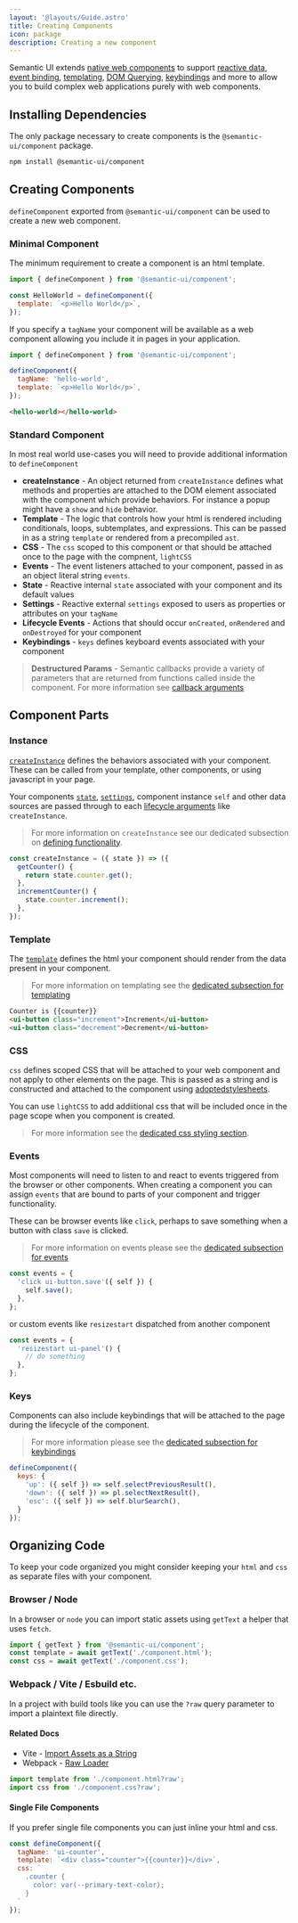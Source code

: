 ```yaml
---
layout: '@layouts/Guide.astro'
title: Creating Components
icon: package
description: Creating a new component
---
```


Semantic UI extends [native web components](https://developer.mozilla.org/en-US/docs/Web/API/Web_components) to support [reactive data](/components/reactivity), [event binding](/components/events), [templating](/components/rendering), [DOM Querying](/components/dom), [keybindings](/components/keys) and more to allow you to build complex web applications purely with web components.


## Installing Dependencies

The only package necessary to create components is the `@semantic-ui/component` package.

```bash
npm install @semantic-ui/component
```

## Creating Components

`defineComponent` exported from `@semantic-ui/component` can be used to create a new web component.


### Minimal Component

The minimum requirement to create a component is an html template.

```javascript
import { defineComponent } from '@semantic-ui/component';

const HelloWorld = defineComponent({
  template: `<p>Hello World</p>`,
});
```

If you specify a `tagName` your component will be available as a web component allowing you include it in pages in your application.
```javascript
import { defineComponent } from '@semantic-ui/component';

defineComponent({
  tagName: 'hello-world',
  template: `<p>Hello World</p>`,
});
```

```html
<hello-world></hello-world>
```

### Standard Component

In most real world use-cases you will need to provide additional information to `defineComponent`

* **createInstance** - An object returned from `createInstance` defines what methods and properties are attached to the DOM element associated with the component which provide behaviors. For instance a popup might have a `show` and `hide` behavior.
* **Template** - The logic that controls how your html is rendered including conditionals, loops, subtemplates, and expressions. This can be passed in as a string `template` or rendered from a precompiled `ast`.
* **CSS** - The `css` scoped to this component or that should be attached once to the page with the compnent, `lightCSS`
* **Events** - The event listeners attached to your component, passed in as an object literal string `events`.
* **State** - Reactive internal `state` associated with your component and its default values
* **Settings** - Reactive external `settings` exposed to users as properties or attributes on your `tagName`
* **Lifecycle Events** - Actions that should occur `onCreated`, `onRendered` and `onDestroyed` for your component
* **Keybindings** - `keys` defines keyboard events associated with your component

> **Destructured Params** - Semantic callbacks provide a variety of parameters that are returned from functions called inside the component. For more information see [callback arguments](/components/lifecycle#callback-arguments)


## Component Parts


### Instance

[`createInstance`](/components/instances) defines the behaviors associated with your component. These can be called from your template, other components, or using javascript in your page.

Your components [`state`](/components/rendering#state), [`settings`](/components/rendering#settings), component instance `self` and other data sources are passed through to each [lifecycle arguments](/components/lifecycle#callback-arguments) like `createInstance`.

> For more information on `createInstance` see our dedicated subsection on [defining functionality](/components/instances).

```javascript
const createInstance = ({ state }) => ({
  getCounter() {
    return state.counter.get();
  },
  incrementCounter() {
    state.counter.increment();
  },
});
```

### Template

The [`template`](/components/rendering) defines the html your component should render from the data present in your component.

> For more information on templating see the [dedicated subsection for templating](/components/rendering)

```html
Counter is {{counter}}
<ui-button class="increment">Increment</ui-button>
<ui-button class="decrement">Decrement</ui-button>
```

### CSS

`css` defines scoped CSS that will be attached to your web component and not apply to other elements on the page. This is passed as a string and is constructed and attached to the component using [adoptedstylesheets](https://developer.mozilla.org/en-US/docs/Web/API/Document/adoptedStyleSheets).

You can use `lightCSS` to add addiitional css that will be included once in the page scope when you component is created.

> For more information see the [dedicated css styling section](/components/styling).

### Events

Most components will need to listen to and react to events triggered from the browser or other components. When creating a component you can assign `events` that are bound to parts of your component and trigger functionality.


These can be browser events like `click`, perhaps to save something when a button with class `save` is clicked.

> For more information on events please see the [dedicated subsection for events](/components/events)

```javascript
const events = {
  'click ui-button.save'({ self }) {
    self.save();
  },
};
```

or custom events like `resizestart` dispatched from another component
```javascript
const events = {
  'resizestart ui-panel'() {
    // do something
  },
};
```

### Keys

Components can also include keybindings that will be attached to the page during the lifecycle of the component.

> For more information please see the [dedicated subsection for keybindings](/components/keys)

```javascript
defineComponent({
  keys: {
    'up': ({ self }) => self.selectPreviousResult(),
    'down': ({ self }) => pl.selectNextResult(),
    'esc': ({ self }) => self.blurSearch(),
  }
});
```

## Organizing Code

To keep your code organized you might consider keeping your `html` and `css` as separate files with your component.

### Browser / Node
In a browser or `node` you can import static assets using `getText` a helper that uses `fetch`.

```javascript
import { getText } from '@semantic-ui/component';
const template = await getText('./component.html');
const css = await getText('./component.css');
```

### Webpack / Vite / Esbuild etc.

In a project with build tools like you can use the `?raw` query parameter to import a plaintext file directly.

#### Related Docs
* Vite - [Import Assets as a String](https://vitejs.dev/guide/assets#importing-asset-as-string)
* Webpack - [Raw Loader](https://v4.webpack.js.org/loaders/raw-loader/)

```javascript
import template from './component.html?raw';
import css from './component.css?raw';
```

#### Single File Components

If you prefer single file components you can just inline your html and css.


```javascript
const defineComponent({
  tagName: 'ui-counter',
  template: `<div class="counter">{{counter}}</div>`,
  css: `
    .counter {
      color: var(--primary-text-color);
    }
  `
});
```

